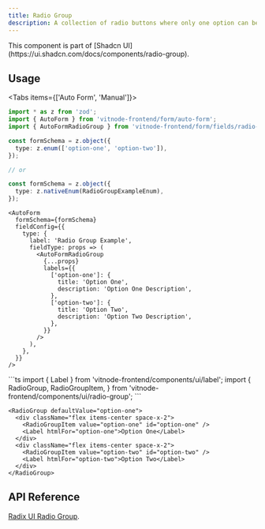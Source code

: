 ```yaml
---
title: Radio Group
description: A collection of radio buttons where only one option can be selected at a time, ensuring mutual exclusivity.
---
```


<Callout title="Shadcn UI">
  This component is part of [Shadcn
  UI](https://ui.shadcn.com/docs/components/radio-group).
</Callout>

## Usage


<Tabs items={['Auto Form', 'Manual']}>
  <Tab value="Auto Form">
```ts
import * as z from 'zod';
import { AutoForm } from 'vitnode-frontend/form/auto-form';
import { AutoFormRadioGroup } from 'vitnode-frontend/form/fields/radio-group';
````

```ts
const formSchema = z.object({
  type: z.enum(['option-one', 'option-two']),
});

// or

const formSchema = z.object({
  type: z.nativeEnum(RadioGroupExampleEnum),
});
```

```tsx
<AutoForm
  formSchema={formSchema}
  fieldConfig={{
    type: {
      label: 'Radio Group Example',
      fieldType: props => (
        <AutoFormRadioGroup
          {...props}
          labels={{
            ['option-one']: {
              title: 'Option One',
              description: 'Option One Description',
            },
            ['option-two']: {
              title: 'Option Two',
              description: 'Option Two Description',
            },
          }}
        />
      ),
    },
  }}
/>
```

  </Tab>

  <Tab value="Manual">
```ts
import { Label } from 'vitnode-frontend/components/ui/label';
import {
  RadioGroup,
  RadioGroupItem,
} from 'vitnode-frontend/components/ui/radio-group';
```

```tsx
<RadioGroup defaultValue="option-one">
  <div className="flex items-center space-x-2">
    <RadioGroupItem value="option-one" id="option-one" />
    <Label htmlFor="option-one">Option One</Label>
  </div>
  <div className="flex items-center space-x-2">
    <RadioGroupItem value="option-two" id="option-two" />
    <Label htmlFor="option-two">Option Two</Label>
  </div>
</RadioGroup>
```

  </Tab>
</Tabs>

## API Reference

[Radix UI Radio Group](https://www.radix-ui.com/primitives/docs/components/radio-group#api-reference).
